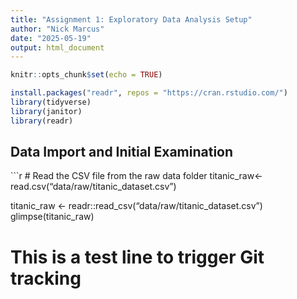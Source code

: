 ```yaml
---
title: "Assignment 1: Exploratory Data Analysis Setup" 
author: "Nick Marcus" 
date: "2025-05-19"
output: html_document
---
```


```r
knitr::opts_chunk$set(echo = TRUE)
```

```r
install.packages("readr", repos = "https://cran.rstudio.com/")
library(tidyverse)
library(janitor)
library(readr)
```
## Data Import and Initial Examination

```r
# Read the CSV file from the raw data folder
titanic_raw<-read.csv("data/raw/titanic_dataset.csv")

titanic_raw <- readr::read_csv("data/raw/titanic_dataset.csv")
glimpse(titanic_raw)

# This is a test line to trigger Git tracking

